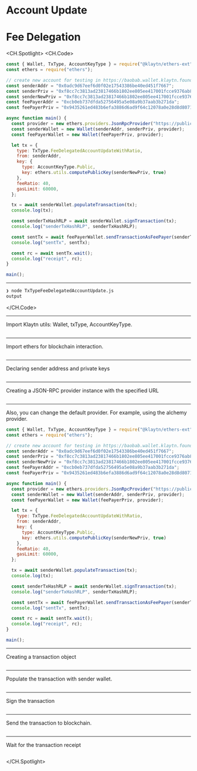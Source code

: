 # Account Update

# Fee Delegation


<CH.Spotlight>
<CH.Code>

```js TxTypeFeeDelegatedAccountUpdate.js
const { Wallet, TxType, AccountKeyType } = require("@klaytn/ethers-ext");
const ethers = require("ethers");

// create new account for testing in https://baobab.wallet.klaytn.foundation/
const senderAddr = "0x0adc9d67eef6d0f02e17543386be40ed451f7667";
const senderPriv = "0xf8cc7c3813ad23817466b1802ee805ee417001fcce9376ab8728c92dd8ea0a6b";
const senderNewPriv = "0xf8cc7c3813ad23817466b1802ee805ee417001fcce9376ab8728c92dd8ea0a6b";
const feePayerAddr = "0xcb0eb737dfda52756495a5e08a9b37aab3b271da";
const feePayerPriv = "0x9435261ed483b6efa3886d6ad9f64c12078a0e28d8d80715c773e16fc000cff4";

async function main() {
  const provider = new ethers.providers.JsonRpcProvider("https://public-en-baobab.klaytn.net");
  const senderWallet = new Wallet(senderAddr, senderPriv, provider);
  const feePayerWallet = new Wallet(feePayerPriv, provider);

  let tx = {
    type: TxType.FeeDelegatedAccountUpdateWithRatio,
    from: senderAddr,
    key: {
      type: AccountKeyType.Public,
      key: ethers.utils.computePublicKey(senderNewPriv, true)
    },
    feeRatio: 40,
    gasLimit: 60000,
  };

  tx = await senderWallet.populateTransaction(tx);
  console.log(tx);

  const senderTxHashRLP = await senderWallet.signTransaction(tx);
  console.log("senderTxHashRLP", senderTxHashRLP);

  const sentTx = await feePayerWallet.sendTransactionAsFeePayer(senderTxHashRLP);
  console.log("sentTx", sentTx);

  const rc = await sentTx.wait();
  console.log("receipt", rc);
}

main();

```




---
```zsh output
❯ node TxTypeFeeDelegatedAccountUpdate.js
output
```
</CH.Code>



---

Import Klaytn utils: Wallet, txType, AccountKeyType.

```js TxTypeFeeDelegatedAccountUpdate.js focus=1

```
---

Import ethers for blockchain interaction.

```js TxTypeFeeDelegatedAccountUpdate.js focus=2

```

---

Declaring sender address and private keys

```js TxTypeFeeDelegatedAccountUpdate.js focus=5:9

```
---
Creating a JSON-RPC provider instance with the specified URL


```js TxTypeFeeDelegatedAccountUpdate.js focus=12

```
---

Also, you can change the default provider. For example, using the alchemy provider.

```js TxTypeFeeDelegatedAccountUpdate.js focus=12
const { Wallet, TxType, AccountKeyType } = require("@klaytn/ethers-ext");
const ethers = require("ethers");

// create new account for testing in https://baobab.wallet.klaytn.foundation/
const senderAddr = "0x0adc9d67eef6d0f02e17543386be40ed451f7667";
const senderPriv = "0xf8cc7c3813ad23817466b1802ee805ee417001fcce9376ab8728c92dd8ea0a6b";
const senderNewPriv = "0xf8cc7c3813ad23817466b1802ee805ee417001fcce9376ab8728c92dd8ea0a6b";
const feePayerAddr = "0xcb0eb737dfda52756495a5e08a9b37aab3b271da";
const feePayerPriv = "0x9435261ed483b6efa3886d6ad9f64c12078a0e28d8d80715c773e16fc000cff4";

async function main() {
  const provider = new ethers.providers.JsonRpcProvider("https://public-en-baobab.klaytn.net");
  const senderWallet = new Wallet(senderAddr, senderPriv, provider);
  const feePayerWallet = new Wallet(feePayerPriv, provider);

  let tx = {
    type: TxType.FeeDelegatedAccountUpdateWithRatio,
    from: senderAddr,
    key: {
      type: AccountKeyType.Public,
      key: ethers.utils.computePublicKey(senderNewPriv, true)
    },
    feeRatio: 40,
    gasLimit: 60000,
  };

  tx = await senderWallet.populateTransaction(tx);
  console.log(tx);

  const senderTxHashRLP = await senderWallet.signTransaction(tx);
  console.log("senderTxHashRLP", senderTxHashRLP);

  const sentTx = await feePayerWallet.sendTransactionAsFeePayer(senderTxHashRLP);
  console.log("sentTx", sentTx);

  const rc = await sentTx.wait();
  console.log("receipt", rc);
}

main();
```
---

Creating a transaction object 

```js TxTypeFeeDelegatedAccountUpdate.js focus=13:25

```
---
Populate the transaction with sender wallet.


```js TxTypeFeeDelegatedAccountUpdate.js focus=27:28

```
---

Sign the transaction

```js TxTypeFeeDelegatedAccountUpdate.js focus=30:31

```
---

Send the transaction to blockchain.

```js TxTypeFeeDelegatedAccountUpdate.js focus=33:34

```
---

Wait for the transaction receipt

```js TxTypeFeeDelegatedAccountUpdate.js focus=36:37

```


</CH.Spotlight>